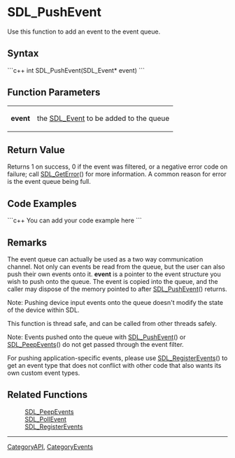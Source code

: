 <!-- pragma section-numbers off -->
<!-- pragma camelcase off -->

= SDL_PushEvent =
Use this function to add an event to the event queue.


== Syntax ==
```c++
int SDL_PushEvent(SDL_Event* event)
```

== Function Parameters ==
{|
|'''event'''
| the [[SDL_Event]] to be added to the queue
|}

== Return Value ==
Returns 1 on success, 0 if the event was filtered, or a negative error code on failure; call [[SDL_GetError]]() for more information.  A common reason for error is the event queue being full.

== Code Examples ==
```c++
You can add your code example here
```

== Remarks ==
The event queue can actually be used as a two way communication channel. Not only can events be read from the queue, but the user can also push their own events onto it. '''event''' is a pointer to the event structure you wish to push onto the queue. The event is copied into the queue, and the caller may dispose of the memory pointed to after [[SDL_PushEvent]]() returns.

Note: Pushing device input events onto the queue doesn't modify the state of the device within SDL. 

This function is thread safe, and can be called from other threads safely.

Note: Events pushed onto the queue with [[SDL_PushEvent]]() or [[SDL_PeepEvents]]() do not get passed through the event filter.

For pushing application-specific events, please use [[SDL_RegisterEvents]]() to get an event type that does not conflict with other code that also wants its own custom event types.

== Related Functions ==
:[[SDL_PeepEvents]]
:[[SDL_PollEvent]]
:[[SDL_RegisterEvents]]

----
[[CategoryAPI]], [[CategoryEvents]]
